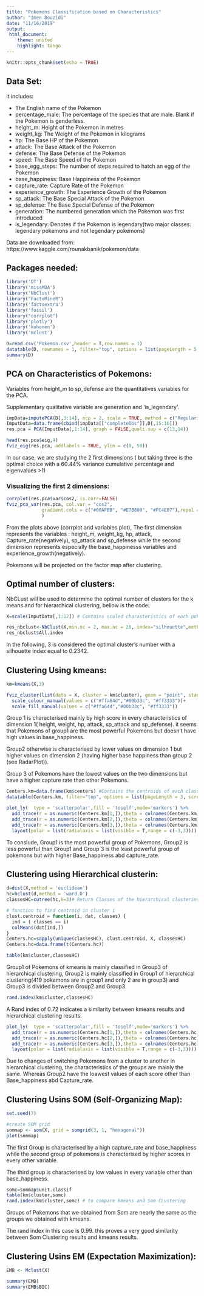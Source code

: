 ```yaml
---
title: "Pokemons Classification based on Characteristics"
author: "Imen Bouzidi"
date: "11/16/2019"
output:
 html_document:
    theme: united
    highlight: tango
---
```


```r
knitr::opts_chunk$set(echo = TRUE)

```

## Data Set:



it includes:

* The English name of the Pokemon
* percentage_male: The percentage of the species that are male. Blank if the Pokemon is genderless.
* height_m: Height of the Pokemon in metres
* weight_kg: The Weight of the Pokemon in kilograms
* hp: The Base HP of the Pokemon
* attack: The Base Attack of the Pokemon
* defense: The Base Defense of the Pokemon
* speed: The Base Speed of the Pokemon
* base_egg_steps: The number of steps required to hatch an egg of the Pokemon
* base_happiness: Base Happiness of the Pokemon
* capture_rate: Capture Rate of the Pokemon
* experience_growth: The Experience Growth of the Pokemon
* sp_attack: The Base Special Attack of the Pokemon
* sp_defense: The Base Special Defense of the Pokemon
* generation: The numbered generation which the Pokemon was first introduced
* is_legendary: Denotes if the Pokemon is legendary(two major classes: legendary pokemons and not legendary pokemons)



Data are downloaded from: https://www.kaggle.com/rounakbanik/pokemon/data

## Packages needed:
```r

library('DT')
library('missMDA')
library('NbClust')
library("FactoMineR")
library('factoextra')
library('fossil')
library("corrplot")
library('plotly')
library('kohonen')
library('mclust')

```




```r
D=read.csv('Pokemon.csv',header = T,row.names = 1)
datatable(D, rownames = 1, filter="top", options = list(pageLength = 5, scrollX=T) )
summary(D)

```
## PCA on Characteristics of Pokemons:

Variables from height_m to sp_defense are the quantitatives variables for the PCA.

Supplementary qualitative variable are generation and 'is_legendary'. 
```r
impData=imputePCA(D[,3:14], ncp = 2, scale = TRUE, method = c("Regularized","EM")) # Impute missing data
ImputData=data.frame(cbind(impData[["completeObs"]],D[,15:16]))
res.pca = PCA(ImputData[,1:14], graph = FALSE,quali.sup = c(13,14))

head(res.pca$eig,4)
fviz_eig(res.pca, addlabels = TRUE, ylim = c(0, 50))


```

In our case, we are studying the 2 first dimensions ( but taking three is the optimal choice with a 60.44% variance cumulative percentage and eigenvalues >1)

### Visualizing the first 2 dimensions:


```r
corrplot(res.pca$var$cos2, is.corr=FALSE)
fviz_pca_var(res.pca, col.var = "cos2",
             gradient.cols = c("#00AFBB", "#E7B800", "#FC4E07"),repel = T
             )


```

From the plots above (corrplot and variables plot), The first dimension represents the variables : height_m, weight_kg, hp, attack, Capture_rate(negatively), sp_attack and sp_defense while the second dimension represents especially the base_happinesss variables and experience_growth(negatively).


Pokemons will be projected on the factor map after clustering.

## Optimal number of clusters:
NbCLust will be used to determine the optimal number of clusters for the k means and for hierarchical clustering, bellow is the code:

```r

X=scale(ImputData[,1:12]) # Contains scaled charasteristics of each pokemon

res_nbclust<-NbClust(X,min.nc = 2, max.nc = 20, index="silhouette",method = "kmeans")
res_nbclust$All.index

```
 In the following, 3 is considered the optimal cluster's number with a silhouette index equal to 0.2342.

## Clustering Using kmeans:

```r

km=kmeans(X,3)

fviz_cluster(list(data = X, cluster = km$cluster), geom = "point", stand = FALSE )+
  scale_colour_manual(values = c("#ffa64d","#00b33c", "#ff3333"))+
  scale_fill_manual(values = c("#ffa64d","#00b33c", "#ff3333")) 

```

Group 1 is characterised mainly by high score in every characteristics of dimension 1( height, weight, hp, attack, sp_attack and sp_defense). it seems that Pokemons of group1 are the most powerful Pokemons but doesn't have high values in base_happiness. 

Group2 otherwise is characterised by lower values on dimension 1 but higher values on dimension 2 (having higher base happiness than group 2 (see RadarPlot)).

Group 3 of Pokemons have the lowest values on the two dimensions but have a higher capture rate than other Pokemons.




```r

Centers.km=data.frame(km$centers) #Contains the centroids of each class
datatable(Centers.km, filter="top", options = list(pageLength = 3, scrollX=T) )

plot_ly(  type = 'scatterpolar',fill = 'toself',mode='markers') %>%
  add_trace(r = as.numeric(Centers.km[1,]),theta = colnames(Centers.km),name = 'Group 1')%>%
  add_trace(r = as.numeric(Centers.km[2,]),theta = colnames(Centers.km),name = 'Group 2')%>%
  add_trace(r = as.numeric(Centers.km[3,]),theta = colnames(Centers.km),name = 'Group 3')%>%
  layout(polar = list(radialaxis = list(visible = T,range = c(-3,3))))


```



To conslude, Group1 is the most powerful group of Pokemons, Group2 is less powerful than Group1 and Group 3 is the least powerful group of pokemons but with higher Base_happiness abd capture_rate.

## Clustering using Hierarchical clusterin: 

```r
d=dist(X,method = 'euclidean') 
hc=hclust(d,method = 'ward.D') 
classesHC=cutree(hc,k=3)# Return Classes of the hierarchical clustering

# function to find centroid in cluster i
clust.centroid = function(i, dat, classes) {
  ind = ( classes == i)
  colMeans(dat[ind,])
}
Centers.hc=sapply(unique(classesHC), clust.centroid, X, classesHC)
Centers.hc=data.frame(t(Centers.hc))

table(km$cluster,classesHC)

```
Group1 of Pokemons of kmeans is mainly classified in Group3 of hierarchical clustering, Group2 is mainly classified in Group1 of hierarchical clustering(419 pokemons are in group1 and only 2 are in group3) and Group3 is divided between Group2 and Group3.

```r
rand.index(km$cluster,classesHC)
```
A Rand index of 0.72 indicates a similarity between kmeans results and hierarchical clustering results.

```r


plot_ly(  type = 'scatterpolar',fill = 'toself',mode='markers') %>%
  add_trace(r = as.numeric(Centers.hc[1,]),theta = colnames(Centers.hc),name = 'Group 1')%>%
  add_trace(r = as.numeric(Centers.hc[2,]),theta = colnames(Centers.hc),name = 'Group 2')%>%
  add_trace(r = as.numeric(Centers.hc[3,]),theta = colnames(Centers.hc),name = 'Group 3')%>%
  layout(polar = list(radialaxis = list(visible = T,range = c(-3,3))))

```


Due to changes of switching Pokemons from a cluster to another in hierarchical clustering, the characteristics of the groups are mainly the same. Whereas Group2 have the loawest values of each score other than Base_happiness abd Capture_rate.

## Clustering Usins SOM (Self-Organizing Map):

```r

set.seed(7)

#create SOM grid
sommap <- som(X, grid = somgrid(3, 1, "hexagonal"))
plot(sommap)


```

The first Group is characterised by a high capture_rate and base_happiness while the second group of pokemons is characterised by higher scores in every other variable.

The third group is characterised by low values in every variable other than base_happiness.


```r

somc=sommap$unit.classif
table(km$cluster,somc)
rand.index(km$cluster,somc) # to compare kmeans and Som CLustering

```
Groups of Pokemons that we obtained from Som are nearly the same as the groups we obtained with kmeans. 

The rand index in this case is 0.99. 
this proves a very good similarity between Som Clustering results and kmeans results.



## Clustering Usins EM (Expectation Maximization):

```r
EMB <- Mclust(X)

summary(EMB)
summary(EMB$BIC)


```






